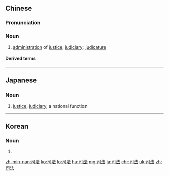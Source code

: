 ==Chinese==
{{zh-forms}}

===Pronunciation===
{{zh-pron
|m=sīfǎ
|c=si1 faat3
|h=pfs=sṳ̂-fap
|mn=qz:sir-hoat/tw,xm,zz:su-hoat
|cat=n
}}

===Noun===
{{zh-noun}}

# [[administration]] of [[justice]]; [[judiciary]]; [[judicature]]

====Derived terms====
{{zh-der|司法部|司法部長}}

----

==Japanese==
{{ja-kanjitab|し|ほう|yomi=o}}

===Noun===
{{ja-noun|しほう}}

# [[justice]], [[judiciary]], a national function

----

==Korean==
{{ko-hanjatab}}

===Noun===
{{ko-noun|hj|hangeul=사법}}

# {{hanja form of|사법|[[justice]], [[judiciary]]}}

[[zh-min-nan:司法]]
[[ko:司法]]
[[lo:司法]]
[[hu:司法]]
[[mg:司法]]
[[ja:司法]]
[[chr:司法]]
[[uk:司法]]
[[zh:司法]]